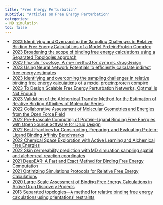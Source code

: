 ```yaml
---
title: "Free Energy Perturbation"
subtitle: "Articles on Free Energy Perturbation"
categories:
- MD simulation
toc: false
---
```


* [2023 Identifying and Overcoming the Sampling Challenges in Relative Binding Free Energy Calculations of a Model Protein:Protein Complex](https://doi.org/10.1021/acs.jctc.3c00333){target="_blank"}
* [2023 Broadening the scope of binding free energy calculations using a Separated Topologies approach](https://doi.org/10.26434/chemrxiv-2023-9678k){target="_blank"}
* [2023 Flexible Topology: A new method for dynamic drug design](https://doi.org/10.26434/chemrxiv-2022-g7src-v2){target="_blank"}
* [2023 Using Neural Network Potentials to efficiently calculate indirect free energy estimates](https://doi.org/10.26434/chemrxiv-2023-qq206https://doi.org/10.26434/chemrxiv-2023-qq206){target="_blank"}
* [2023 Identifying and overcoming the sampling challenges in relative binding free energy calculations of a model protein:protein complex](https://doi.org/10.1101/2023.03.07.530278){target="_blank"}
* [2023 To Design Scalable Free Energy Perturbation Networks, Optimal Is Not Enough](https://doi.org/10.1021/acs.jcim.2c01579){target="_blank"}
* [2023 Validation of the Alchemical Transfer Method for the Estimation of Relative Binding Affinities of Molecular Series](https://doi.org/10.1021/acs.jcim.3c00178){target="_blank"}
* [2022 Collaborative Assessment of Molecular Geometries and Energies from the Open Force Field](https://doi.org/10.1021/acs.jcim.2c01185){target="_blank"}
* [2022 Pre-Exascale Computing of Protein–Ligand Binding Free Energies with Open Source Software for Drug Design](https://doi.org/10.1021/acs.jcim.1c01445){target="_blank"}
* [2022 Best Practices for Constructing, Preparing, and Evaluating Protein-Ligand Binding Affinity Benchmarks](https://doi.org/10.33011/livecoms.4.1.1497){target="_blank"}
* [2022 Chemical Space Exploration with Active Learning and Alchemical Free Energies](https://doi.org/10.1021/acs.jctc.2c00752){target="_blank"}
* [2022 Skin permeability prediction with MD simulation sampling spatial and alchemical reaction coordinates](https://doi.org/10.1016/j.bpj.2022.09.009){target="_blank"}
* [2021 DeepBAR: A Fast and Exact Method for Binding Free Energy Computation](https://doi.org/10.1021/acs.jpclett.1c00189){target="_blank"}
* [2021 Optimizing Simulations Protocols for Relative Free Energy Calculations](https://pubs.acs.org/doi/abs/10.1021/bk-2021-1397.ch009){target="_blank"}
* [2020 Large-Scale Assessment of Binding Free Energy Calculations in Active Drug Discovery Projects](https://doi.org/10.1021/acs.jcim.0c00900){target="_blank"}
* [2013 Separated topologies—A method for relative binding free energy calculations using orientational restraints](https://doi.org/10.1063%2F1.4792251){target="_blank"}
